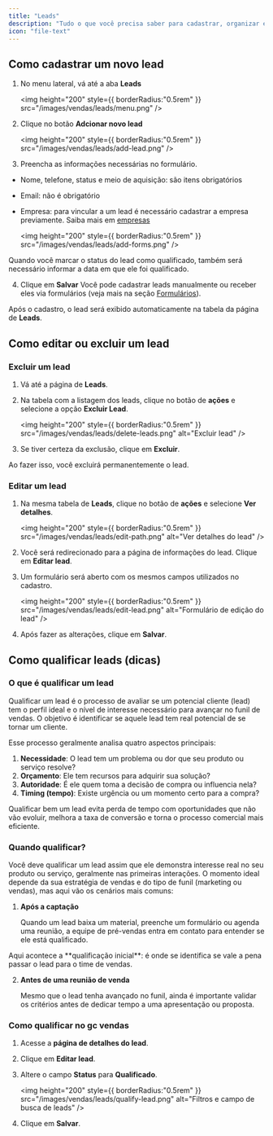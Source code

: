```yaml
---
title: "Leads"
description: "Tudo o que você precisa saber para cadastrar, organizar e gerenciar seus leads no gc vendas."
icon: "file-text"
---
```


## Como cadastrar um novo lead

1. No menu lateral, vá até a aba **Leads**

   <img
     height="200"
     style={{ borderRadius:"0.5rem" }}
     src="/images/vendas/leads/menu.png"
   />
2. Clique no botão **Adcionar novo lead**

   <img
     height="200"
     style={{ borderRadius:"0.5rem" }}
     src="/images/vendas/leads/add-lead.png"
   />
3. Preencha as informações necessárias no formulário.

- Nome, telefone, status e meio de aquisição: são itens obrigatórios
- Email: não é obrigatório
- Empresa: para vincular a um lead é necessário cadastrar a empresa previamente. Saiba mais em [empresas](/vendas/empresas)

  <img
    height="200"
    style={{ borderRadius:"0.5rem" }}
    src="/images/vendas/leads/add-forms.png"
  />

<Info>
  Quando você marcar o status do lead como qualificado, também será necessário
  informar a data em que ele foi qualificado.
</Info>

4. Clique em **Salvar**
   Você pode cadastrar leads manualmente ou receber eles via formulários (veja mais na seção [Formulários](/vendas/formularios)).

Após o cadastro, o lead será exibido automaticamente na tabela da página de **Leads**.

## Como editar ou excluir um lead

### Excluir um lead

1. Vá até a página de **Leads**.
2. Na tabela com a listagem dos leads, clique no botão de **ações** e selecione a opção **Excluir Lead**.

   <img
     height="200"
     style={{ borderRadius:"0.5rem" }}
     src="/images/vendas/leads/delete-leads.png"
     alt="Excluir lead"
   />
3. Se tiver certeza da exclusão, clique em **Excluir**.

<Warning>
  Ao fazer isso, você excluirá permanentemente o lead.
</Warning>

### Editar um lead

1. Na mesma tabela de **Leads**, clique no botão de **ações** e selecione **Ver detalhes**.

   <img
     height="200"
     style={{ borderRadius:"0.5rem" }}
     src="/images/vendas/leads/edit-path.png"
     alt="Ver detalhes do lead"
   />
2. Você será redirecionado para a página de informações do lead. Clique em **Editar lead**.
3. Um formulário será aberto com os mesmos campos utilizados no cadastro.

   <img
     height="200"
     style={{ borderRadius:"0.5rem" }}
     src="/images/vendas/leads/edit-lead.png"
     alt="Formulário de edição do lead"
   />
4. Após fazer as alterações, clique em **Salvar**.

## Como qualificar leads (dicas)

### O que é qualificar um lead

Qualificar um lead é o processo de avaliar se um potencial cliente (lead) tem o perfil ideal e o nível de interesse necessário para avançar no funil de vendas. O objetivo é identificar se aquele lead tem real potencial de se tornar um cliente.

Esse processo geralmente analisa quatro aspectos principais:

1. **Necessidade**: O lead tem um problema ou dor que seu produto ou serviço resolve?
2. **Orçamento**: Ele tem recursos para adquirir sua solução?
3. **Autoridade**: É ele quem toma a decisão de compra ou influencia nela?
4. **Timing (tempo)**: Existe urgência ou um momento certo para a compra?

<Tip>
  Qualificar bem um lead evita perda de tempo com oportunidades que não vão evoluir, melhora a taxa de conversão e torna o processo comercial mais eficiente.
</Tip>

### Quando qualificar?

Você deve qualificar um lead assim que ele demonstra interesse real no seu produto ou serviço, geralmente nas primeiras interações. O momento ideal depende da sua estratégia de vendas e do tipo de funil (marketing ou vendas), mas aqui vão os cenários mais comuns:

1. **Após a captação**

   Quando um lead baixa um material, preenche um formulário ou agenda uma reunião, a equipe de pré-vendas entra em contato para entender se ele está qualificado.

<Info>
  Aqui acontece a **qualificação inicial**: é onde se identifica se vale a pena passar o lead para o time de vendas.
</Info>

2. **Antes de uma reunião de venda**

   Mesmo que o lead tenha avançado no funil, ainda é importante validar os critérios antes de dedicar tempo a uma apresentação ou proposta.

### Como qualificar no **gc vendas**

1. Acesse a **página de detalhes do lead**.
2. Clique em **Editar lead**.
3. Altere o campo **Status** para **Qualificado**.

   <img
     height="200"
     style={{ borderRadius:"0.5rem" }}
     src="/images/vendas/leads/qualify-lead.png"
     alt="Filtros e campo de busca de leads"
   />
4. Clique em **Salvar**.